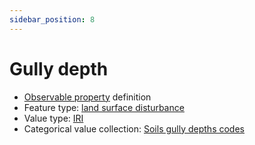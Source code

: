 ```yaml
---
sidebar_position: 8
---
```



# Gully depth

- [Observable property](/viewers/dawe-vocabs?uri=https://linked.data.gov.au/def/nrm/4aa9e813-8c4c-4fa6-953b-32c59fdd97be) definition
- Feature type: [land surface disturbance](http://linked.data.gov.au/def/tern-cv/7e256d28-e686-4b6a-b64a-ac1b1a8f164d)
- Value type: [IRI](https://w3id.org/tern/ontologies/tern/IRI)
- Categorical value collection: [Soils gully depths codes](/viewers/dawe-vocabs?uri=https://linked.data.gov.au/def/nrm/7f0eb236-c8e8-4473-8f11-214487ba1d8a)

<Example
  protocolModule="plot-soil-description"
  observableProperty="https://linked.data.gov.au/def/nrm/4aa9e813-8c4c-4fa6-953b-32c59fdd97be"
/>
